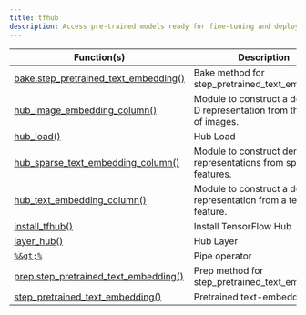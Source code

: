 ```yaml
---
title: tfhub
description: Access pre-trained models ready for fine-tuning and deployment
---
```




Function(s) | Description
------------- |----------------
[bake.step_pretrained_text_embedding()](/reference/tfhub/bake.step_pretrained_text_embedding.html) | Bake method for step_pretrained_text_embedding
[hub_image_embedding_column()](/reference/tfhub/hub_image_embedding_column.html) | Module to construct a dense 1-D representation from the pixels of images.
[hub_load()](/reference/tfhub/hub_load.html) | Hub Load
[hub_sparse_text_embedding_column()](/reference/tfhub/hub_sparse_text_embedding_column.html) | Module to construct dense representations from sparse text features.
[hub_text_embedding_column()](/reference/tfhub/hub_text_embedding_column.html) | Module to construct a dense representation from a text feature.
[install_tfhub()](/reference/tfhub/install_tfhub.html) | Install TensorFlow Hub
[layer_hub()](/reference/tfhub/layer_hub.html) | Hub Layer
[`%&gt;%`](/reference/tfhub/pipe.html) | Pipe operator
[prep.step_pretrained_text_embedding()](/reference/tfhub/prep.step_pretrained_text_embedding.html) | Prep method for step_pretrained_text_embedding
[step_pretrained_text_embedding()](/reference/tfhub/step_pretrained_text_embedding.html) | Pretrained text-embeddings

